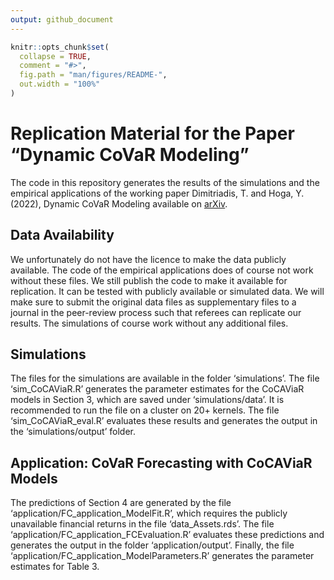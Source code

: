 ```yaml
---
output: github_document
---
```


<!-- README.md is generated from README.Rmd. Please edit that file -->

```r
knitr::opts_chunk$set(
  collapse = TRUE,
  comment = "#>",
  fig.path = "man/figures/README-",
  out.width = "100%"
)
```

# Replication Material for the Paper "Dynamic CoVaR Modeling"

<!-- badges: start -->
<!-- badges: end -->

The code in this repository generates the results of the simulations and the empirical applications of the working paper
Dimitriadis, T. and Hoga, Y. (2022), Dynamic CoVaR Modeling available on [arXiv](https://arxiv.org/abs/2206.14275).


## Data Availability

We unfortunately do not have the licence to make the data publicly available. 
The code of the empirical applications does of course not work without these files.
We still publish the code to make it available for replication. 
It can be tested with publicly available or simulated data.
We will make sure to submit the original data files as supplementary 
files to a journal in the peer-review process such that referees can replicate our results.
The simulations of course work without any additional files.


## Simulations

The files for the simulations are available in the folder 'simulations'.
The file 'sim_CoCAViaR.R' generates the parameter estimates for the CoCAViaR models in Section 3,
which are saved under 'simulations/data'. 
It is recommended to run the file on a cluster on 20+ kernels.
The file 'sim_CoCAViaR_eval.R' evaluates these results and generates the output in the 'simulations/output' folder.


## Application: CoVaR Forecasting with CoCAViaR Models

The predictions of Section 4 are generated by the file 'application/FC_application_ModelFit.R',
which requires the publicly unavailable financial returns in the file 'data_Assets.rds'.
The file 'application/FC_application_FCEvaluation.R' evaluates these predictions 
and generates the output in the folder 'application/output'.
Finally, the file 'application/FC_application_ModelParameters.R' generates the 
parameter estimates for Table 3.




